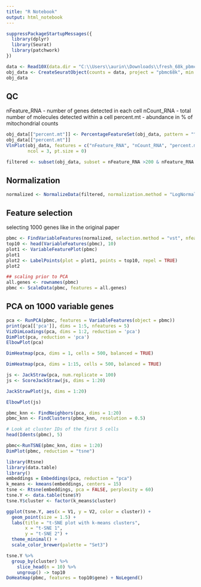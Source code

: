 ---
title: "R Notebook"
output: html_notebook
---

```{r}
suppressPackageStartupMessages({
  library(dplyr)
  library(Seurat)
  library(patchwork)
})
```

```{r}
data <- Read10X(data.dir = "C:\\Users\\aurin\\Downloads\\fresh_68k_pbmc_donor_a_raw_gene_bc_matrices\\matrices_mex\\hg19\\")
obj_data <- CreateSeuratObject(counts = data, project = "pbmc68k", min.cells = 3, min.features = 200)
obj_data
```

## QC
nFeature_RNA - number of genes detected in each cell
nCount_RNA - total number of molecules detected within a cell
percent.mt - abundance in % of mitochondrial counts
```{r}
obj_data[["percent.mt"]] <- PercentageFeatureSet(obj_data, pattern = "^MT-")
obj_data[["percent.mt"]]
VlnPlot(obj_data, features = c("nFeature_RNA", "nCount_RNA", "percent.mt"), 
        ncol = 3, pt.size = 0)
```
```{r}
filtered <- subset(obj_data, subset = nFeature_RNA >200 & nFeature_RNA < 2500 & percent.mt < 5)
```

## Normalization 

```{r}
normalized <- NormalizeData(filtered, normalization.method = "LogNormalize", scale.factor = 10000)
```

## Feature selection
selecting 1000 genes like in the original paper
```{r}
pbmc <- FindVariableFeatures(normalized, selection.method = "vst", nfeatures = 1000)
top10 <- head(VariableFeatures(pbmc), 10)
plot1 <- VariableFeaturePlot(pbmc)
plot1
plot2 <- LabelPoints(plot = plot1, points = top10, repel = TRUE)
plot2
```
```{r}
## scaling prior to PCA
all.genes <- rownames(pbmc)
pbmc <- ScaleData(pbmc, features = all.genes)
```

## PCA on 1000 variable genes 
```{r}
pca <- RunPCA(pbmc, features = VariableFeatures(object = pbmc))
print(pca[['pca']], dims = 1:5, nfeatures = 5)
VizDimLoadings(pca, dims = 1:2, reduction = 'pca')
DimPlot(pca, reduction = 'pca')
ElbowPlot(pca)
```

```{r}
DimHeatmap(pca, dims = 1, cells = 500, balanced = TRUE)
```

```{r}
DimHeatmap(pca, dims = 1:15, cells = 500, balanced = TRUE)
```

```{r}
js <- JackStraw(pca, num.replicate = 100)
js <- ScoreJackStraw(js, dims = 1:20)
```

```{r}
JackStrawPlot(js, dims = 1:20)
```

```{r}
ElbowPlot(js)
```

```{r}
pbmc_knn <- FindNeighbors(pca, dims = 1:20)
pbmc_knn <- FindClusters(pbmc_knn, resolution = 0.5)

# Look at cluster IDs of the first 5 cells
head(Idents(pbmc), 5)
```


```{r}
pbmc<-RunTSNE(pbmc_knn, dims = 1:20)
DimPlot(pbmc, reduction = "tsne")
```
```{r}
library(Rtsne)
library(data.table)
library()
embeddings = Embeddings(pca, reduction = "pca")
k_means <- kmeans(embeddings, centers = 15)
tsne <- Rtsne(embeddings, pca = FALSE, perplexity = 60)
tsne.Y <- data.table(tsne$Y)
tsne.Y$cluster <- factor(k_means$cluster)
```

```{r}
ggplot(tsne.Y, aes(x = V1, y = V2, color = cluster)) +
  geom_point(size = 1.5) +
  labs(title = "t-SNE plot with k-means clusters",
       x = "t-SNE 1",
       y = "t-SNE 2") +
  theme_minimal() +
  scale_color_brewer(palette = "Set3")
```
```{r}
tsne.Y %>%
  group_by(cluster) %>%
    slice_head(n = 10) %>%
    ungroup() -> top10
DoHeatmap(pbmc, features = top10$gene) + NoLegend()
  
```

